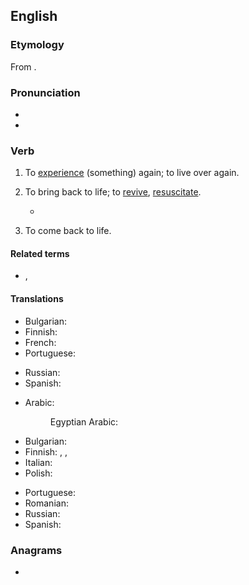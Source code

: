 ==English==

===Etymology===
From {{prefix|en|re|live}}.

===Pronunciation===
* {{IPA|en|/ɹiːˈlɪv/}}
* {{audio|en|LL-Q1860 (eng)-Vealhurl-relive.wav|Audio (Southern England)}}

===Verb===
{{en-verb}}

# {{lb|en|transitive}} To [[experience]] (something) again; to live over again. {{defdate|from 18th c.}}
#: {{ux|en|I '''relive''' that horrible accident every night and wake screaming.}}
#: {{ux|en|Replays in video games allow you to '''relive''' your greatest moments.}}
# {{lb|en|obsolete|transitive}} To bring back to life; to [[revive]], [[resuscitate]]. {{defdate|16th|17th c.}}
#* {{RQ:Spenser Faerie Queene|III|iv|passage=Had she not beene devoide of mortall slime, / Shee should not then have bene '''relyv'd''' againe [...].}}
# {{lb|en|intransitive}} To come back to life.

====Related terms====
* {{l|en|re-experience}}, {{l|en|reexperience}}

====Translations====
{{trans-top|to come back to life}}
* Bulgarian: {{t+|bg|оживявам}}
* Finnish: {{t+|fi|virota}}
* French: {{t+|fr|revivre}}
* Portuguese: {{t+|pt|reviver}}
{{trans-mid}}
* Russian: {{t+|ru|оживать|impf}}
* Spanish: {{t+|es|revivir}}
{{trans-bottom}}

{{trans-top|to experience again}}
* Arabic: {{t|ar|أَحْيَا}}
*: Egyptian Arabic: {{t|arz|أحيا|tr=ʾaḥyā}}
* Bulgarian: {{t|bg|преживявам отново}}
* Finnish: {{t|fi|[[elää]] [[uudelleen]]}}, {{t|fi|[[kokea]] uudelleen}}, {{t|fi|[[käydä läpi]] uudelleen}}
* Italian: {{t+|it|rivivere}}
* Polish: {{t|pl|[[przeżyć]] [[na nowo]]}}
{{trans-mid}}
* Portuguese: {{t+|pt|reviver}}
* Romanian: {{t+|ro|retrăi}}
* Russian: {{t+|ru|переживать|impf}}
* Spanish: {{t+|es|revivir}}
{{trans-bottom}}

===Anagrams===
* {{anagrams|en|a=eeilrv|eviler|levier|liever|revile|veiler}}
